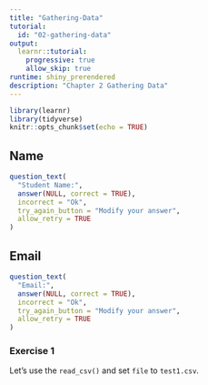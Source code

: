 ```yaml
---
title: "Gathering-Data"
tutorial:
  id: "02-gathering-data"
output: 
  learnr::tutorial:
    progressive: true
    allow_skip: true
runtime: shiny_prerendered
description: "Chapter 2 Gathering Data"
---
```


```r
library(learnr)
library(tidyverse)
knitr::opts_chunk$set(echo = TRUE)
```


## Name


``` r
question_text(
  "Student Name:",
  answer(NULL, correct = TRUE),
  incorrect = "Ok",
  try_again_button = "Modify your answer",
  allow_retry = TRUE
)
```

## Email


``` r
question_text(
  "Email:",
  answer(NULL, correct = TRUE),
  incorrect = "Ok",
  try_again_button = "Modify your answer",
  allow_retry = TRUE
)
```


### Exercise 1

Let’s use the `read_csv()` and set `file` to `test1.csv`.  

```r

```






